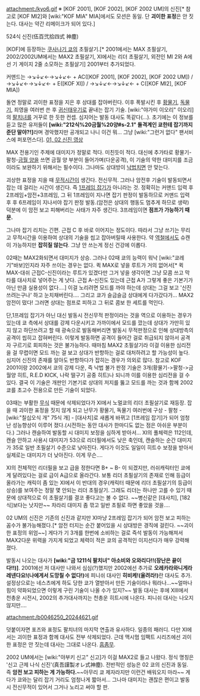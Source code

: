attachment:/kyo6.gif
※ [KOF 2001], [KOF 2002], [KOF 2002 UM]의 신진[* 참고로 [KOF MI2]와 [wiki:"KOF MIA" MIA]에서도 모션은 동일. 단 '''괴이한 표정'''은 안 짓는다. 대사는 약간 리메이크가 되어 있다.]

524식 신진(伍百弐拾四式 神塵)

[KOF]에 등장하는 [[쿠사나기 쿄]]의 초필살기.[* 2001에서는 MAX 초필살기, 2002/2002UM에서는 MAX2 초필살기, XI에서는 리더 초필살기, 외전인 MI 2와 A에선 기 게이지 2줄 소모하는 초필살기] 2001부터 추가되었다. 

커맨드는 →↘↓↙←→↘↓↙← + AC([KOF 2001], [KOF 2002], [KOF 2002 UM]) /  →↘↓↙←→↘↓↙← + E([KOF XI]) / →↘↓↙←→↘↓↙← + C([KOF MI2], [KOF MIA])

돌연 정말로 괴이한 표정을 지은 후 상대를 잡아버린다. 이후 폭발시킨 후 [[황물기]], [[독물기]], 죄영을 여러번 쓴 후 [[귀신태우기]]로 끝내는 잡기 기술. [wiki:"야가미 이오리" 이오리]의 [[팔치녀]]를 거꾸로 한 듯한 컨셉. 심지어는 발동 대사도 똑같다(...). 초기에는 이 정보를 듣고 많은 유저들이 '''[wiki:"212식%20금월%20양#s-2.1" 돌격계인 쿄한테 잡기까지 준단 말야?!]'''라며 경악했지만 공개되고 나니 이건 뭐… 그냥 [wiki:"그런거 없다" 팬서비스에 퍼포먼스다]. [http://blog.naver.com/hgf107103/110120738672 01, 02 신진 영상]

MAX 전용기인 주제에 대미지가 정말로 적다. 미친듯이 적다. 대신에 추가타로 황물기-팔청-[[금월 양]]을 쓰면 금월 양 부분이 들어가며(다운공격), 이 기술의 약한 대미지를 조금이라도 보완하기 위해서는 필수이다. 그나마도 상대방이 [[낙법]]치면 안 맞는다. 

괴상한 표정을 지을 때 [[무적시간]]이 생긴다. 전신무적. 그러나 암전후 기술이 발동되면서 잡는 데 걸리는 시간이 생긴다. 즉 [[1프레임 잡기]]가 아니라는 것. 정확히는 커맨드 입력 후 2프레임+암전+3프레임, 그 뒤 1프레임이 지나면 잡기 판정이 발동하므로 커맨드 입력 후 후 6프레임이 지나서야 잡기 판정 발동.(암전은 상대의 행동도 멈추게 하므로 생략) 덕분에 이 암전 보고 피해버리는 사태가 자주 생긴다. 3프레임이면 '''점프가 가능하기 때문.'''

그나마 잡기 리치는 긴편. 근접 C 후 바로 이어지는 정도이다. 따라서 그냥 쓰기는 무리고 무적시간을 이용하여 상대의 기술을 씹고 잡아버릴때 사용한다. 약 [[역철]]에서도 슈캔이 가능하지만 '''잡히질 않는다'''. 그냥 안 쓰는게 정신 건강에 이롭다.

02때는 MAX2화되면서 대미지가 상승. 그러나 02때 쿄의 능력이 워낙 [wiki:"쿄레기"바보]인지라 자주 쓰이는 경우는 없다. 퀵 MAX로 넣을 루트가 거의 없어서[* 퀵 MAX-대쉬 근접C-신진이라는 루트가 있겠다만 그거 넣을 생각이면 그냥 모콤 쓰고 막타를 대사치로 넣어주는 게 낫다. 근접 A-신진도 있는데 근접 A가 그렇게 좋은 기본기가 아닌 만큼 실용성이 없다….] 이걸 노리려면 모드를 까야 하는데 상대는 그걸 보고 '신진 쓰려는구나' 하고 눈치채버린다…. 그리고 쿄가 슬금슬금 상대에게 다가갔다가… MAX2 암전이 떴다! 그러면 상대는 점프로 피하고 그 뒤로 콤보 한 세트를 먹인다.

단,1프레임 잡기가 아닌 대신 발동시 전신무적 판정이라는 것을 역으로 이용하는 경우가 있는데 쿄 측에서 상대를 강제 다운시키고 가까이에서 모드를 깠는데 상대가 가만히 있지 않고 하단쓰려고 할 때 광속으로 발동해버리면 발동시 무적판정으로 인해 상대방측의 공격이 씹히고 잡혀버린다. 이렇게 발동하면 공격이 들어간 걸로 취급되지 않아서 공격자 구르기로 회피하는 것은 불가능하다. 때마침 MAX2 초필살기라 이걸 이용한 심리전을 걸 무렵이면 모드 까는 걸 보고 상대가 반항하는 걸로 대처하려고 할 가능성이 높다. 심지어 신진의 존재를 알아도 반항하다가 잡히는 경우가 의외로 많다. 참고로 KOF 2001이랑 2002에서 쿄의 강제 다운, 즉 낙법 불가 판정 기술은 3개(황물기->팔청->금월양 히트, R.E.D KICK, 나락 떨구기 공중 히트)나 되니까 이를 이용한 심리전을 걸 수 있다. 결국 이 기술은 개판인 기본기로 상대의 저지를 뚫고 모드를 까는 것과 함께 2002 쿄를 초고수 전용으로 만든 기술이 되었다.

03때는 부활한 [[무식]] 때문에 삭제되었다가 XI에서 노멀쿄의 리더 초필살기로 재등장. 잡을 때 괴이한 표정을 짓지 않게 되고 난무가 황물기, 독물기 여러번에 구상 - 팔청 - [wiki:"칠십오식 개" 75식 개] - [대사치]로 새롭게 바뀌고 [1프레임 잡기]가 되어 엄청난 성능향상이 이루어 졌다.(시전하는 동안 대사가 한마디도 없는 점은 아쉬운 부분이다.) 그러나 캔슬하여 발동할 시 대미지 보정을 심하게 받아서… XI의 풀체력은 112인데, 캔슬 안하고 사용시 대미지가 53으로 리더필에서도 낮은 축인데, 캔슬하는 순간 대미지가 35로 일반 초필살기 수준으로 낮아진다. 게다가 이것도 일일이 히트수 보정을 받아서 실제로는 대미지가 더 낮아진다. 이게 무슨….

XI의 전체적인 리더필을 보고 급을 정한다면 B+ ~ B- 이 되겠지만, 러쉬캐릭터인 쿄에게 달려있다는 걸로 급이 A급으로 올라간다. 보통 리더 초필살기의 존재로 인해 등급이 올라가는 캐릭이 좀 있는 XI에서 이 반대의 경우(캐릭터 때문에 리더 초필살기의 등급이 상승)를 보여주는 정말 몇 안되는 리더 초필살기. 그래도 리더는 하나만 고를 수 있기 때문에 상대적으로 이 초필살기를 결코 좋다고는 볼 수 없다. ~~병신같은 [대사치], [182식]보다는 낫지만~~ 차라리 대미지 좀 깎고 일반 초필로 하면 좋았을 것을….

02 UM의 신진은 기존의 신진과 같지만 XI마냥 2프레임 잡기가 되어 암전 보고 피하는 꼼수가 불가능해졌다.[* 암전 터지는 순간 붙어있을 시 상대방은 경직에 걸린다. ~~괴이한 표정의 위엄~~] 게다가 기 3개를 한번에 소비하는 걸로 즉석 발동이 가능해져서 MAX2다운 위력을 가지게 되었고 체력이 적은 쿄의 공격적인 이지선다가 매우 강력해졌다.

발동시 나오는 대사가 '''[wiki:"금 1211식 팔치녀" 아소비와 오와리다!!(장난은 끝이다!!)]'''. 2001에선 저 대사만 나와서 심심(?)했지만 2002에선 추가로 '''오레카라와니게라레넨다요!(나에게서 도망칠 수 없다!)'''에 피니쉬 대사인 '''히비케!(울려라!)'''란 대사도 추가. 설정상으로는 네스츠에게 하도 당한 쿄가 열받아서 만든 기술이라나 뭐라나…~~얼마나 힘이 약화되었으면 이렇게 구린 기술이 나올 수가 있지?~~
발동 대사는 후에 XIII에서 천총운 시전시, 2002의 추가대사까지는 천총운 히트시에 나온다. 피니쉬 대사는 나오지 않지만….

attachment:/b0046250_20244621.gif

덧붙이자면 포즈와 표정도 팔치녀의 마지막 연출과 유사하다. 일종의 패러디. 다만 XI에서는 괴이한 표정과 함께 대사도 전부 삭제되었다. 근데 맥시멈 임팩트 시리즈에선 괴이한 표정은 안 짓는데 대사는 그대로 나온다. [[흠좀무]].

2002 UM에서는 [wiki:"야부키 신고" 신고]가 이걸 MAX2로 들고 나왔다. 정식 명칭은 '신고 근제 나식 신진'(真吾謹製オレ式神塵). 전반적인 성능은 02 쿄의 신진과 동일. 즉 '''암전 보고 피하는 게 가능하다.'''~~아무리 쿄 제자라지만 이런건 배워오지 마라~~ 게다가 쿄와는 달리 잡기 거리도 엄청나게 짧아서… 그나마 대미지는 괜찮은 편이고 발동시 전신무적이 있어서 그거나 노리고 써야 할 판.
